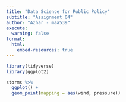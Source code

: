 ```yaml
---
title: "Data Science for Public Policy"
subtitle: "Assignment 04"
author: "Azhar - maa539"
execute:
  warning: false
format:
  html:
    embed-resources: true
---
```


```r
library(tidyverse)
library(ggplot2)

```



```r
storms %>%
  ggplot() +
  geom_point(mapping = aes(wind, pressure))

```

